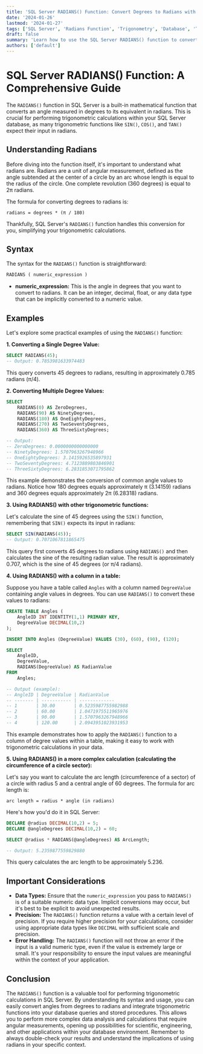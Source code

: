 ```yaml
---
title: 'SQL Server RADIANS() Function: Convert Degrees to Radians with Examples'
date: '2024-01-26'
lastmod: '2024-01-27'
tags: ['SQL Server', 'Radians Function', 'Trigonometry', 'Database', 'T-SQL', 'Mathematical Functions']
draft: false
summary: 'Learn how to use the SQL Server RADIANS() function to convert angles from degrees to radians. Explore syntax, examples, and practical applications for trigonometric calculations within your SQL database.'
authors: ['default']
---
```


# SQL Server RADIANS() Function: A Comprehensive Guide

The `RADIANS()` function in SQL Server is a built-in mathematical function that converts an angle measured in degrees to its equivalent in radians. This is crucial for performing trigonometric calculations within your SQL Server database, as many trigonometric functions like `SIN()`, `COS()`, and `TAN()` expect their input in radians.

## Understanding Radians

Before diving into the function itself, it's important to understand what radians are. Radians are a unit of angular measurement, defined as the angle subtended at the center of a circle by an arc whose length is equal to the radius of the circle.  One complete revolution (360 degrees) is equal to 2π radians.

The formula for converting degrees to radians is:

```
radians = degrees * (π / 180)
```

Thankfully, SQL Server's `RADIANS()` function handles this conversion for you, simplifying your trigonometric calculations.

## Syntax

The syntax for the `RADIANS()` function is straightforward:

```sql
RADIANS ( numeric_expression )
```

*   **numeric_expression:**  This is the angle in degrees that you want to convert to radians. It can be an integer, decimal, float, or any data type that can be implicitly converted to a numeric value.

## Examples

Let's explore some practical examples of using the `RADIANS()` function:

**1. Converting a Single Degree Value:**

```sql
SELECT RADIANS(45);
-- Output: 0.7853981633974483
```

This query converts 45 degrees to radians, resulting in approximately 0.785 radians (π/4).

**2. Converting Multiple Degree Values:**

```sql
SELECT
    RADIANS(0) AS ZeroDegrees,
    RADIANS(90) AS NinetyDegrees,
    RADIANS(180) AS OneEightyDegrees,
    RADIANS(270) AS TwoSeventyDegrees,
    RADIANS(360) AS ThreeSixtyDegrees;

-- Output:
-- ZeroDegrees: 0.0000000000000000
-- NinetyDegrees: 1.5707963267948966
-- OneEightyDegrees: 3.1415926535897931
-- TwoSeventyDegrees: 4.7123889803846901
-- ThreeSixtyDegrees: 6.2831853071795862
```

This example demonstrates the conversion of common angle values to radians.  Notice how 180 degrees equals approximately π (3.14159) radians and 360 degrees equals approximately 2π (6.28318) radians.

**3. Using RADIANS() with other trigonometric functions:**

Let's calculate the sine of 45 degrees using the `SIN()` function, remembering that `SIN()` expects its input in radians:

```sql
SELECT SIN(RADIANS(45));
-- Output: 0.7071067811865475
```

This query first converts 45 degrees to radians using `RADIANS()` and then calculates the sine of the resulting radian value. The result is approximately 0.707, which is the sine of 45 degrees (or π/4 radians).

**4. Using RADIANS() with a column in a table:**

Suppose you have a table called `Angles` with a column named `DegreeValue` containing angle values in degrees.  You can use `RADIANS()` to convert these values to radians:

```sql
CREATE TABLE Angles (
    AngleID INT IDENTITY(1,1) PRIMARY KEY,
    DegreeValue DECIMAL(10,2)
);

INSERT INTO Angles (DegreeValue) VALUES (30), (60), (90), (120);

SELECT
    AngleID,
    DegreeValue,
    RADIANS(DegreeValue) AS RadianValue
FROM
    Angles;

-- Output (example):
-- AngleID | DegreeValue | RadianValue
-- ------- | ----------- | -------------
-- 1       | 30.00       | 0.5235987755982988
-- 2       | 60.00       | 1.0471975511965976
-- 3       | 90.00       | 1.5707963267948966
-- 4       | 120.00      | 2.0943951023931953
```

This example demonstrates how to apply the `RADIANS()` function to a column of degree values within a table, making it easy to work with trigonometric calculations in your data.

**5. Using RADIANS() in a more complex calculation (calculating the circumference of a circle sector):**

Let's say you want to calculate the arc length (circumference of a sector) of a circle with radius 5 and a central angle of 60 degrees.  The formula for arc length is:

```
arc length = radius * angle (in radians)
```

Here's how you'd do it in SQL Server:

```sql
DECLARE @radius DECIMAL(10,2) = 5;
DECLARE @angleDegrees DECIMAL(10,2) = 60;

SELECT @radius * RADIANS(@angleDegrees) AS ArcLength;

-- Output: 5.2359877559829880
```

This query calculates the arc length to be approximately 5.236.

## Important Considerations

*   **Data Types:** Ensure that the `numeric_expression` you pass to `RADIANS()` is of a suitable numeric data type. Implicit conversions may occur, but it's best to be explicit to avoid unexpected results.
*   **Precision:** The `RADIANS()` function returns a value with a certain level of precision. If you require higher precision for your calculations, consider using appropriate data types like `DECIMAL` with sufficient scale and precision.
*   **Error Handling:**  The `RADIANS()` function will not throw an error if the input is a valid numeric type, even if the value is extremely large or small. It's your responsibility to ensure the input values are meaningful within the context of your application.

## Conclusion

The `RADIANS()` function is a valuable tool for performing trigonometric calculations in SQL Server. By understanding its syntax and usage, you can easily convert angles from degrees to radians and integrate trigonometric functions into your database queries and stored procedures.  This allows you to perform more complex data analysis and calculations that require angular measurements, opening up possibilities for scientific, engineering, and other applications within your database environment. Remember to always double-check your results and understand the implications of using radians in your specific context.